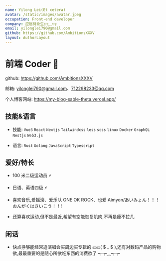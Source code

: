 ```yaml
---
name: Yilong Lei(Et cetera)
avatar: /static/images/avatar.jpeg
occupation: Front-end developer
company: 应届待业生┭┮﹏┭┮
email: yilonglei790@gmail.com
github: https://github.com/AmbitionsXXXV
layout: AuthorLayout
---
```


# 前端 Coder 👋

github: https://github.com/AmbitionsXXXV

邮箱: yilonglei790@gmail.com、712298233@qq.com

个人博客网站: https://my-blog-sable-theta.vercel.app/

## 技能&语言

- 技能: `Vue3` `React` `Nextjs` `Tailwindcss` `less` `scss` `linux` `Docker` `GraphQL` `Nestjs` `Web3.js`

- 语言: `Rust` `Golang` `JavaScript` `Typescript`

## 爱好/特长

- 100 米二级运动员 ⚡

- 日语、英语四级 ⚡

- 喜欢音乐,爱摇滚、爱乐队 ONE OK ROCK、也爱 Aimyon/あいみょん！！！　　おんがくはさいこう！！!

- 还算喜欢运动,但不是最近,希望有空能恢复肌肉,不再是瘦不拉几.

## 闲话

- 快点挣够能经常追演唱会买周边买专辑的 💴💴( \$ \_ \$ ),还有对数码产品的购物欲,最最重要的是随心所欲吃东西的消费欲了 ┭┮﹏┭┮
